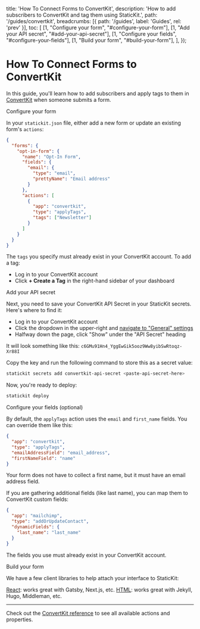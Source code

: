 
  title: 'How To Connect Forms to ConvertKit',
  description: 'How to add subscribers to ConvertKit and tag them using StaticKit.',
  path: '/guides/convertkit',
  breadcrumbs: [{
    path: '/guides',
    label: 'Guides',
    rel: 'prev'
  }],
  toc: [
    [1, "Configure your form", "#configure-your-form"],
    [1, "Add your API secret", "#add-your-api-secret"],
    [1, "Configure your fields", "#configure-your-fields"],
    [1, "Build your form", "#build-your-form"],
  ],
});

# How To Connect Forms to ConvertKit

<p className="text-lg">
  In this guide, you'll learn how to add subscribers and apply tags to them in <a href="https://convertkit.com/">ConvertKit</a> when someone submits a form.
</p>

<StepHeading step="1" id="configure-your-form">Configure your form</StepHeading>

In your `statickit.json` file, either add a new form or update an existing form's `actions`: 

```json
{
  "forms": {
    "opt-in-form": {
      "name": "Opt-In Form",
      "fields": {
        "email": {
          "type": "email",
          "prettyName": "Email address"
        }
      },
      "actions": [
        {
          "app": "convertkit",
          "type": "applyTags",
          "tags": ["Newsletter"]
        }
      ]
    }
  }
}
```

The `tags` you specify must already exist in your ConvertKit account. To add a tag:

- Log in to your ConvertKit account
- Click **+ Create a Tag** in the right-hand sidebar of your dashboard

<StepHeading step="2" id="add-your-api-secret">Add your API secret</StepHeading>

Next, you need to save your ConvertKit API Secret in your StaticKit secrets. Here's where to find it:

- Log in to your ConvertKit account
- Click the dropdown in the upper-right and [navigate to "General" settings](https://app.convertkit.com/account/edit)
- Halfway down the page, click "Show" under the "API Secret" heading

It will look something like this: `c6GMu91Hn4_YggEwGik5ooz9Ww8yibSwRtoqz-Xr88I`

Copy the key and run the following command to store this as a secret value:

```bash
statickit secrets add convertkit-api-secret <paste-api-secret-here>
```

Now, you're ready to deploy:

```bash
statickit deploy
```

<StepHeading step="3" id="configure-your-fields">Configure your fields (optional)</StepHeading>

By default, the `applyTags` action uses the `email` and `first_name` fields. You can override them like this:

```json
{
  "app": "convertkit",
  "type": "applyTags",
  "emailAddressField": "email_address",
  "firstNameField": "name"
}
```

Your form does not have to collect a first name, but it must have an email address field.

If you are gathering additional fields (like last name), you can map them to ConvertKit custom fields:

```json
{
  "app": "mailchimp",
  "type": "addOrUpdateContact",
  "dynamicFields": {
    "last_name": "last_name"
  }
}
```

The fields you use must already exist in your ConvertKit account.

<StepHeading step="4" id="build-your-form">Build your form</StepHeading>

We have a few client libraries to help attach your interface to StaticKit:

<ArrowItem>
  <a href="/docs/forms/react" className="font-semibold text-indigo-600">React</a>: works great with Gatsby, Next.js, etc.
</ArrowItem>

<ArrowItem>
  <a href="/docs/forms/html" className="font-semibold text-indigo-600">HTML</a>: works great with Jekyll, Hugo, Middleman, etc.
</ArrowItem>

---

Check out the [ConvertKit reference](/docs/config/forms/convertkit) to see all available actions and properties.
